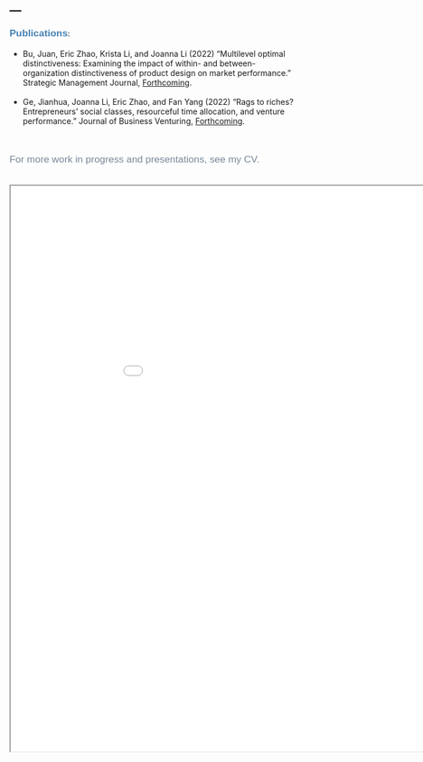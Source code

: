 ---
---

<link rel="stylesheet" href="style.css" type="text/css">


**<span style="color:#4682b4; font-size: 13pt; font-family:'Arial'">Publications<span>**:


<p style="color:#778899; font-size: 13pt; font-family:'Arial'" >
  + Bu, Juan, Eric Zhao, Krista Li, and Joanna Li (2022) "Multilevel optimal distinctiveness: Examining the impact of within- and between-organization distinctiveness of product design on market performance." Strategic Management Journal, [Forthcoming](https://onlinelibrary.wiley.com/doi/10.1002/smj.3377).</p>

<p style="color:#778899; font-size: 13pt; font-family:'Arial'" >  
  + Ge, Jianhua, Joanna Li, Eric Zhao, and Fan Yang (2022) "Rags to riches? Entrepreneurs' social classes, resourceful time allocation, and venture performance." Journal of Business Venturing, [Forthcoming](https://www.sciencedirect.com/science/article/abs/pii/S088390262200060X).</p>

&nbsp;

<p style="color:#778899; font-size: 13pt; font-family:'Arial'" >For more work in progress and presentations, see my CV.</p>

&nbsp;
<iframe width="1000" height="1000" src="files/cv/Joanna_Li_CV_202307.pdf"></iframe>